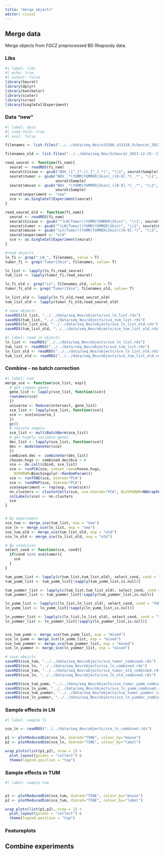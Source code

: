 ```yaml
---
title: "merge_objects"
editor: visual
---
```


## Merge data

Merge objects from FGCZ preprocessed BD Rhapsody data.

### Libs

```r
#| label: libs
#| echo: true
#| output: false
library(Seurat)
library(dplyr)
library(batchelor)
library(scater)
library(scran)
library(SingleCellExperiment)
```

### Data "new"

```r
#| label: data
#| code-fold: true
#| eval: false

filenames <- list.files("../../data/seq_Nov/o33260_o33118_ScSeurat_2023-12-01--19-43-37", pattern="*.rds", full.names=TRUE, recursive = T)

filenames_old <- list.files("../../data/seq_Nov/ScSeurat_2023-12-15--17-47-24", pattern="*.rds", full.names=TRUE, recursive = T)

read_seurat <- function(fi_nam){
  seurat <- readRDS(fi_nam)
  seurat$tissue <- gsub("NOV_([^_]*.)(_[^_].*)", "\\1", seurat$Sample)
  seurat$tumor <- gsub("NOV_.*(YUMM|YUMMER|Skin)_([0-9].*)_.*", "\\1", 
                       seurat$Sample)
  seurat$mouse <- gsub("NOV_.*(YUMM|YUMMER|Skin)_([0-9].*)_.*", "\\2", 
                       seurat$Sample)
  seurat$experiment <- "new"
  sce <- as.SingleCellExperiment(seurat)
}

read_seurat_old <- function(fi_nam){
  seurat <- readRDS(fi_nam)
  seurat$tissue <- gsub("^(LN|Tumor)(YUMM|YUMMER|Skin)", "\\1", seurat$Condition)
  seurat$tumor <- gsub("^(LN|Tumor)(YUMM|YUMMER|Skin)", "\\2", seurat$Condition)
  seurat$mouse <- gsub("(Ln|Tumor)(YUMM|YUMMER|Skin)([0-9].*)", "\\3", seurat$Sample)
  seurat$experiment <- "old"
  sce <- as.SingleCellExperiment(seurat)
}

#read objects
ln_fi <- grep("_LN_", filenames, value = T)
tumor_fi <- grep("Tumor|Skin", filenames, value= T)

ln_list <- lapply(ln_fi,read_seurat)
tum_list <- lapply(tumor_fi,read_seurat)

ln_fi_old <- grep("Ln", filenames_old, value = T)
tumor_fi_old <- grep("Tumor|Skin", filenames_old, value= T)

ln_list_old <- lapply(ln_fi_old,read_seurat_old)
tum_list_old <- lapply(tumor_fi_old,read_seurat_old)

# save objects
saveRDS(ln_list, "../../data/seq_Nov/objects/sce_ln_list.rds")
saveRDS(tum_list, "../../data/seq_Nov/objects/sce_tum_list.rds")
saveRDS(ln_list_old, "../../data/seq_Nov/objects/sce_ln_list_old.rds")
saveRDS(tum_list_old, "../../data/seq_Nov/objects/sce_tum_list_old.rds")

```


```r
#| label: read in objects
ln_list <- readRDS("../../data/seq_Nov/objects/sce_ln_list.rds")
tum_list <- readRDS("../../data/seq_Nov/objects/sce_tum_list.rds")
ln_list_old <- readRDS("../../data/seq_Nov/objects/sce_ln_list_old.rds")
tum_list_old <- readRDS("../../data/seq_Nov/objects/sce_tum_list_old.rds")

```



### Combine - no batch correction

```r
#| label: com
merge_sce <- function(sce_list, exp){
  # get common genes
  gene_list <- lapply(sce_list, function(sce){
  rownames(sce)
  })
  universe <- Reduce(intersect, gene_list)
  sce_list <- lapply(sce_list, function(sce){
  sce <- sce[universe,]
  })
  gc()
  # rescale sample
  sce_list <- multiBatchNorm(sce_list)
  # get highly variable genes
  dec_list <- lapply(sce_list, function(sce){
  dec <- modelGeneVar(sce)
  })
  combined.dec <- combineVar(dec_list)
  chosen.hvgs <- combined.dec$bio > 0
  sce <- do.call(cbind, sce_list)
  sce <- runPCA(sce, subset_row=chosen.hvgs,
    BSPARAM=BiocSingular::RandomParam())
  sce <- runTSNE(sce, dimred="PCA")
  sce <- runUMAP(sce, dimred="PCA")
  sce$experiment <- rep(exp, nrow(sce))
  nn.clusters <- clusterCells(sce, use.dimred="PCA", BLUSPARAM=NNGraphParam(k=50))
  colLabels(sce) <- nn.clusters
  sce
}


# By experiment
sce_tum <- merge_sce(tum_list, exp = "new")
sce_ln <- merge_sce(ln_list, exp = "new")
sce_tum_old <- merge_sce(tum_list_old, exp = "old")
sce_ln_old <- merge_sce(ln_list_old, exp = "old")

# By condition
select_cond <- function(sce, cond){
  if(cond %in% sce$tumor){
    sce
  }
}

tum_yumm_list <- lapply(c(tum_list,tum_list_old), select_cond, cond = "YUMM")
tum_yumm_list <- tum_yumm_list[!sapply(tum_yumm_list,is.null)]

tum_yummer_list <- lapply(c(tum_list,tum_list_old), select_cond, cond = "YUMMER")
tum_yummer_list <- tum_yummer_list[!sapply(tum_yummer_list,is.null)]

ln_yumm_list <- lapply(c(ln_list,ln_list_old), select_cond, cond = "YUMM")
ln_yumm_list <- ln_yumm_list[!sapply(ln_yumm_list,is.null)]

ln_yummer_list <- lapply(c(ln_list,ln_list_old), select_cond, cond = "YUMMER")
ln_yummer_list <- ln_yummer_list[!sapply(ln_yummer_list,is.null)]


sce_tum_yumm <- merge_sce(tum_yumm_list, exp = "mixed")
sce_ln_yumm <- merge_sce(ln_yumm_list, exp = "mixed")
sce_tum_yummer <- merge_sce(tum_yummer_list, exp = "mixed")
sce_ln_yummer <- merge_sce(ln_yummer_list, exp = "mixed")

# save obejcts
saveRDS(sce_tum, "../../data/seq_Nov/objects/sce_tumor_combined.rds")
saveRDS(sce_ln, "../../data/seq_Nov/objects/sce_ln_combined.rds")
saveRDS(sce_tum, "../../data/seq_Nov/objects/sce_tumor_old_combined.rds")
saveRDS(sce_ln, "../../data/seq_Nov/objects/sce_ln_old_combined.rds")

saveRDS(sce_tum_yumm, "../../data/seq_Nov/objects/sce_tumor_yumm_combined.rds")
saveRDS(sce_ln_yumm, "../../data/seq_Nov/objects/sce_ln_yumm_combined.rds")
saveRDS(sce_tum_yummer, "../../data/seq_Nov/objects/sce_tumor_yummer_combined.rds")
saveRDS(sce_ln_yummer, "../../data/seq_Nov/objects/sce_ln_yummer_combined.rds")


```

### Sample effects in LN

```r
#| label: sample ln

sce_ln <- readRDS("../../data/seq_Nov/objects/sce_ln_combined.rds")

p1 <- plotReducedDim(sce_ln, dimred="TSNE", colour_by="mouse")
p2 <- plotReducedDim(sce_ln, dimred="TSNE", colour_by="label")

wrap_plots(list(p1,p2), nrow = 1) + 
  plot_layout(guides = "collect") &
  theme(legend.position = "top")
```


### Sample effects in TUM

```r
#| label: sample tum


p1 <- plotReducedDim(sce_tum, dimred="TSNE", colour_by="mouse")
p2 <- plotReducedDim(sce_tum, dimred="TSNE", colour_by="label")

wrap_plots(list(p1,p2), nrow = 1) + 
  plot_layout(guides = "collect") &
  theme(legend.position = "top")
```

### Featureplots

## Combine experiments

